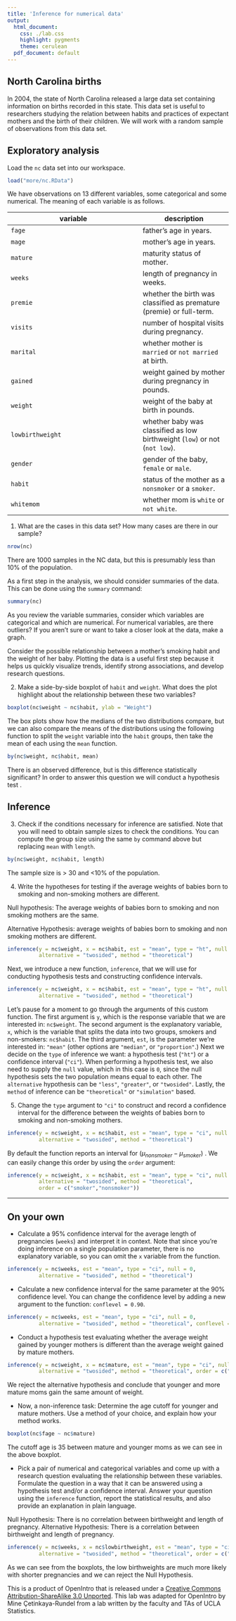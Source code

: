 ```yaml
---
title: 'Inference for numerical data'
output:
  html_document:
    css: ./lab.css
    highlight: pygments
    theme: cerulean
  pdf_document: default
---
```


## North Carolina births

In 2004, the state of North Carolina released a large data set containing 
information on births recorded in this state. This data set is useful to 
researchers studying the relation between habits and practices of expectant 
mothers and the birth of their children. We will work with a random sample of 
observations from this data set.

## Exploratory analysis

Load the `nc` data set into our workspace.

```r
load("more/nc.RData")
```

We have observations on 13 different variables, some categorical and some 
numerical. The meaning of each variable is as follows.

variable         | description
---------------- | -----------
`fage`           | father's age in years.
`mage`           | mother's age in years.
`mature`         | maturity status of mother.
`weeks`          | length of pregnancy in weeks.
`premie`         | whether the birth was classified as premature (premie) or full-term.
`visits`         | number of hospital visits during pregnancy.
`marital`        | whether mother is `married` or `not married` at birth.
`gained`         | weight gained by mother during pregnancy in pounds.
`weight`         | weight of the baby at birth in pounds.
`lowbirthweight` | whether baby was classified as low birthweight (`low`) or not (`not low`).
`gender`         | gender of the baby, `female` or `male`.
`habit`          | status of the mother as a `nonsmoker` or a `smoker`.
`whitemom`       | whether mom is `white` or `not white`.

1.  What are the cases in this data set? How many cases are there in our sample?

```r
nrow(nc)
```

There are 1000 samples in the NC data, but this is presumably less than 10% of the population.

As a first step in the analysis, we should consider summaries of the data. This
can be done using the `summary` command:

```r
summary(nc)
```

As you review the variable summaries, consider which variables are categorical 
and which are numerical. For numerical variables, are there outliers? If you 
aren't sure or want to take a closer look at the data, make a graph.

Consider the possible relationship between a mother's smoking habit and the 
weight of her baby. Plotting the data is a useful first step because it helps 
us quickly visualize trends, identify strong associations, and develop research
questions.

2.  Make a side-by-side boxplot of `habit` and `weight`. What does the plot 
highlight about the relationship between these two variables?

```r
boxplot(nc$weight ~ nc$habit, ylab = "Weight")
```

The box plots show how the medians of the two distributions compare, but we can
also compare the means of the distributions using the following function to 
split the `weight` variable into the `habit` groups, then take the mean of each
using the `mean` function.

```r
by(nc$weight, nc$habit, mean)
```

There is an observed difference, but is this difference statistically 
significant? In order to answer this question we will conduct a hypothesis test
.

## Inference

3.  Check if the conditions necessary for inference are satisfied. Note that 
you will need to obtain sample sizes to check the conditions. You can compute 
the group size using the same `by` command above but replacing `mean` with 
`length`.

```r
by(nc$weight, nc$habit, length)
```
The sample size is > 30 and <10% of the population.

4.  Write the hypotheses for testing if the average weights of babies born to 
smoking and non-smoking mothers are different.

Null hypothesis: The average weights of babies born to smoking and non smoking mothers are the same.  

Alternative Hypothesis: average weights of babies born to smoking and non smoking mothers are different.

```r
inference(y = nc$weight, x = nc$habit, est = "mean", type = "ht", null = 0, 
          alternative = "twosided", method = "theoretical")
```

Next, we introduce a new function, `inference`, that we will use for conducting
hypothesis tests and constructing confidence intervals. 

```r
inference(y = nc$weight, x = nc$habit, est = "mean", type = "ht", null = 0, 
          alternative = "twosided", method = "theoretical")
```

Let's pause for a moment to go through the arguments of this custom function. 
The first argument is `y`, which is the response variable that we are 
interested in: `nc$weight`. The second argument is the explanatory variable, 
`x`, which is the variable that splits the data into two groups, smokers and 
non-smokers: `nc$habit`. The third argument, `est`, is the parameter we're 
interested in: `"mean"` (other options are `"median"`, or `"proportion"`.) Next
we decide on the `type` of inference we want: a hypothesis test (`"ht"`) or a 
confidence interval (`"ci"`). When performing a hypothesis test, we also need 
to supply the `null` value, which in this case is `0`, since the null 
hypothesis sets the two population means equal to each other. The `alternative`
hypothesis can be `"less"`, `"greater"`, or `"twosided"`. Lastly, the `method` 
of inference can be `"theoretical"` or `"simulation"` based.

5.  Change the `type` argument to `"ci"` to construct and record a confidence 
interval for the difference between the weights of babies born to smoking and 
non-smoking mothers.

```r
inference(y = nc$weight, x = nc$habit, est = "mean", type = "ci", null = 0, 
          alternative = "twosided", method = "theoretical")
```

By default the function reports an interval for ($\mu_{nonsmoker} - \mu_{smoker}$)
. We can easily change this order by using the `order` argument:

```r
inference(y = nc$weight, x = nc$habit, est = "mean", type = "ci", null = 0, 
          alternative = "twosided", method = "theoretical", 
          order = c("smoker","nonsmoker"))
```

* * *

## On your own

-   Calculate a 95% confidence interval for the average length of pregnancies 
(`weeks`) and interpret it in context. Note that since you're doing inference 
on a single population parameter, there is no explanatory variable, so you can 
omit the `x` variable from the function.

```r
inference(y = nc$weeks, est = "mean", type = "ci", null = 0, 
          alternative = "twosided", method = "theoretical")
```

-   Calculate a new confidence interval for the same parameter at the 90% 
confidence level. You can change the confidence level by adding a new argument 
to the function: `conflevel = 0.90`.

```r
inference(y = nc$weeks, est = "mean", type = "ci", null = 0, 
          alternative = "twosided", method = "theoretical", conflevel = 0.90)
```

-   Conduct a hypothesis test evaluating whether the average weight gained by 
younger mothers is different than the average weight gained by mature mothers.

```r
inference(y = nc$weight, x = nc$mature, est = "mean", type = "ci", null = 0, 
          alternative = "twosided", method = "theoretical", order = c("younger mom", "mature mom"))
```
We reject the alternative hypothesis and conclude that younger and more mature moms gain the same amount of weight.


-   Now, a non-inference task: Determine the age cutoff for younger and mature 
mothers. Use a method of your choice, and explain how your method works.

```r
boxplot(nc$fage ~ nc$mature)
```
The cutoff age is 35 between mature and younger moms as we can see in the above boxplot.

-   Pick a pair of numerical and categorical variables and come up with a 
research question evaluating the relationship between these variables. 
Formulate the question in a way that it can be answered using a hypothesis test
and/or a confidence interval. Answer your question using the `inference` 
function, report the statistical results, and also provide an explanation in 
plain language.

Null Hypothesis: There is no correlation between birthweight and length of pregnancy.
Alternative Hypothesis: There is a correlation between birthweight and length of pregnancy.
```r
inference(y = nc$weeks, x = nc$lowbirthweight, est = "mean", type = "ci", null = 0, 
          alternative = "twosided", method = "theoretical", order = c("low", "not low"))
```
As we can see from the boxplots, the low birthweights are much more likely with shorter pregnancies and we can reject the Null Hypothesis.

<div id="license">
This is a product of OpenIntro that is released under a [Creative Commons 
Attribution-ShareAlike 3.0 Unported](http://creativecommons.org/licenses/by-sa/3.0).
This lab was adapted for OpenIntro by Mine &Ccedil;etinkaya-Rundel from a lab 
written by the faculty and TAs of UCLA Statistics.
</div>
